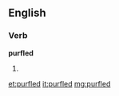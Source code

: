 ==English==

===Verb===
'''purfled'''

# {{past of|purfle}}

[[et:purfled]]
[[it:purfled]]
[[mg:purfled]]